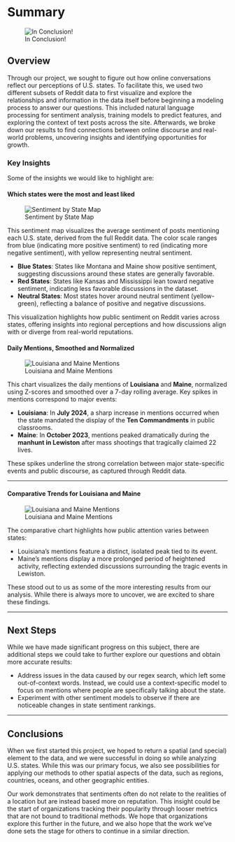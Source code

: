 # Summary

![In Conclusion!](https://media.giphy.com/media/9V8You0A1G64JmiBUi/giphy.gif)

## Overview

Through our project, we sought to figure out how online conversations reflect our perceptions of U.S. states. To facilitate this, we used two different subsets of Reddit data to first visualize and explore the relationships and information in the data itself before beginning a modeling process to answer our questions. This included natural language processing for sentiment analysis, training models to predict features, and exploring the context of text posts across the site. Afterwards, we broke down our results to find connections between online discourse and real-world problems, uncovering insights and identifying opportunities for growth.

### Key Insights
Some of the insights we would like to highlight are:

#### **Which states were the most and least liked**

![Sentiment by State Map](plots/sentiment_by_state.png)

This sentiment map visualizes the average sentiment of posts mentioning each U.S. state, derived from the full Reddit data. The color scale ranges from blue (indicating more positive sentiment) to red (indicating more negative sentiment), with yellow representing neutral sentiment. 

- **Blue States**: States like Montana and Maine show positive sentiment, suggesting discussions around these states are generally favorable.
- **Red States**: States like Kansas and Mississippi lean toward negative sentiment, indicating less favorable discussions in the dataset.
- **Neutral States**: Most states hover around neutral sentiment (yellow-green), reflecting a balance of positive and negative discussions.

This visualization highlights how public sentiment on Reddit varies across states, offering insights into regional perceptions and how discussions align with or diverge from real-world reputations.

#### **Daily Mentions, Smoothed and Normalized**

![Louisiana and Maine Mentions](plots/eda_news.png)

This chart visualizes the daily mentions of **Louisiana** and **Maine**, normalized using Z-scores and smoothed over a 7-day rolling average. Key spikes in mentions correspond to major events:

- **Louisiana**: In **July 2024**, a sharp increase in mentions occurred when the state mandated the display of the **Ten Commandments** in public classrooms.
- **Maine**: In **October 2023**, mentions peaked dramatically during the **manhunt in Lewiston** after mass shootings that tragically claimed 22 lives.

These spikes underline the strong correlation between major state-specific events and public discourse, as captured through Reddit data.

---

#### **Comparative Trends for Louisiana and Maine**

![Louisiana and Maine Mentions](plots/nlp_news.png)

The comparative chart highlights how public attention varies between states:

- Louisiana’s mentions feature a distinct, isolated peak tied to its event.
- Maine’s mentions display a more prolonged period of heightened activity, reflecting extended discussions surrounding the tragic events in Lewiston.


These stood out to us as some of the more interesting results from our analysis. While there is always more to uncover, we are excited to share these findings.

---

## Next Steps

While we have made significant progress on this subject, there are additional steps we could take to further explore our questions and obtain more accurate results:

- Address issues in the data caused by our regex search, which left some out-of-context words. Instead, we could use a context-specific model to focus on mentions where people are specifically talking about the state.
- Experiment with other sentiment models to observe if there are noticeable changes in state sentiment rankings.

---

## Conclusions

When we first started this project, we hoped to return a spatial (and special) element to the data, and we were successful in doing so while analyzing U.S. states. While this was our primary focus, we also see possibilities for applying our methods to other spatial aspects of the data, such as regions, countries, oceans, and other geographic entities. 

Our work demonstrates that sentiments often do not relate to the realities of a location but are instead based more on reputation. This insight could be the start of organizations tracking their popularity through looser metrics that are not bound to traditional methods. We hope that organizations explore this further in the future, and we also hope that the work we’ve done sets the stage for others to continue in a similar direction.